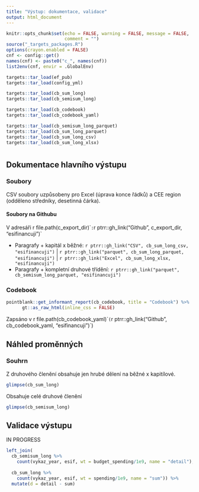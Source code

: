 ```yaml
---
title: "Výstup: dokumentace, validace"
output: html_document
---
```


```r
knitr::opts_chunk$set(echo = FALSE, warning = FALSE, message = FALSE,
                      comment = "")
source("_targets_packages.R")
options(crayon.enabled = FALSE)
cnf <- config::get()
names(cnf) <- paste0("c_", names(cnf))
list2env(cnf, envir = .GlobalEnv)
```

```r
targets::tar_load(ef_pub)
targets::tar_load(config_yml)

targets::tar_load(cb_sum_long)
targets::tar_load(cb_semisum_long)

targets::tar_load(cb_codebook)
targets::tar_load(cb_codebook_yaml)

targets::tar_load(cb_semisum_long_parquet)
targets::tar_load(cb_sum_long_parquet)
targets::tar_load(cb_sum_long_csv)
targets::tar_load(cb_sum_long_xlsx)

```

# {.tabset}

## Dokumentace hlavního výstupu

### Soubory

CSV soubory uzpůsobeny pro Excel (úprava konce řádků) a CEE region (odděleno středníky, desetinná čárka).

#### Soubory na Githubu

V adresáři `
`r file.path(c_export_dir)``: `r ptrr::gh_link("Github", c_export_dir, "esifinancuji")`

- Paragrafy + kapitál x běžné: `r ptrr::gh_link("CSV", cb_sum_long_csv, "esifinancuji")` | `r ptrr::gh_link("parquet", cb_sum_long_parquet, "esifinancuji")` | `r ptrr::gh_link("Excel", cb_sum_long_xlsx, "esifinancuji")`
- Paragrafy + kompletní druhové třídění: `r ptrr::gh_link("parquet", cb_semisum_long_parquet, "esifinancuji")`

### Codebook

```r
pointblank::get_informant_report(cb_codebook, title = "Codebook") %>%
      gt::as_raw_html(inline_css = FALSE)
```

Zapsáno v `
`r file.path(cb_codebook_yaml)`` (`r ptrr::gh_link("Github", cb_codebook_yaml, "esifinancuji")`)

## Náhled proměnných {.tabset .tabset-pills}

### Souhrn

Z druhového členění obsahuje jen hrubé dělení na běžné x kapitílové.

```r
glimpse(cb_sum_long)
```

Obsahuje celé druhové členění

```r
glimpse(cb_semisum_long)
```


## Validace výstupu

IN PROGRESS

```r
left_join(
  cb_semisum_long %>% 
    count(vykaz_year, esif, wt = budget_spending/1e9, name = "detail"),
  
  cb_sum_long %>% 
    count(vykaz_year, esif, wt = spending/1e9, name = "sum")) %>% 
  mutate(d = detail - sum)
```


